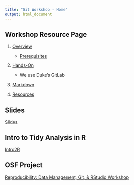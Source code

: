```yaml
---
title: "Git Workshop - Home"
output: html_document
---
```


## Workshop Resource Page

1. [Overview](outline.html)

    - [Prerequisites](outline.html#prerequisites)  
    
1. [Hands-On](handson.html)

    - We use Duke's GitLab  
    
1. [Markdown](markdown.html)  
1. [Resources](resources.html)

## Slides

[Slides](slides)

## Intro to Tidy Analysis in R

[Intro2R](/intro2r)

## OSF Project

[Reproducibility: Data Management, Git, & RStudio Workshop](https://osf.io/r6wfk/)



